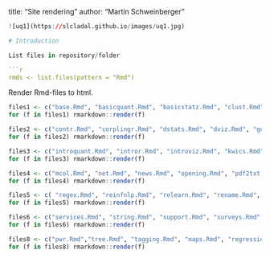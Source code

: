 
title: "Site rendering"
author: "Martin Schweinberger"

  
  
  

```r
![uq1](https://slcladal.github.io/images/uq1.jpg)

# Introduction

List files in repository/folder

```r
rmds <- list.files(pattern = "Rmd")
```

Render Rmd-files to html.

```r
files1 <- c("base.Rmd", "basicquant.Rmd", "basicstatz.Rmd", "clust.Rmd", "coll.Rmd", "comp.Rmd", "conferences.Rmd")
for (f in files1) rmarkdown::render(f)
```

```r
files2 <- c("contr.Rmd", "corplingr.Rmd", "dstats.Rmd", "dviz.Rmd", "gutenberg.Rmd", "index.Rmd")
for (f in files2) rmarkdown::render(f)
```

```r
files3 <- c("introquant.Rmd", "intror.Rmd", "introviz.Rmd", "kwics.Rmd", "ladal.Rmd", "lex.Rmd", "lexsim.Rmd", "links.Rmd", "litsty.Rmd", "llr.Rmd")
for (f in files3) rmarkdown::render(f)
```

```r
files4 <- c("mcol.Rmd", "net.Rmd", "news.Rmd", "opening.Rmd", "pdf2txt.Rmd", "people.Rmd", "phlyo.Rmd")
for (f in files4) rmarkdown::render(f)
```

```r
files5 <- c( "regex.Rmd", "reinfnlp.Rmd", "relearn.Rmd", "rename.Rmd", "repro.Rmd",  "sentiment.Rmd")
for (f in files5) rmarkdown::render(f)
```

```r
files6 <- c("services.Rmd", "string.Rmd", "support.Rmd", "surveys.Rmd", "svm.Rmd", "table.Rmd", "textanalysis.Rmd", "topicmodels.Rmd", "vc.Rmd")
for (f in files6) rmarkdown::render(f)
```

```r
files8 <- c("pwr.Rmd","tree.Rmd", "tagging.Rmd", "maps.Rmd", "regression.Rmd", "motion.Rmd")
for (f in files8) rmarkdown::render(f)
```

